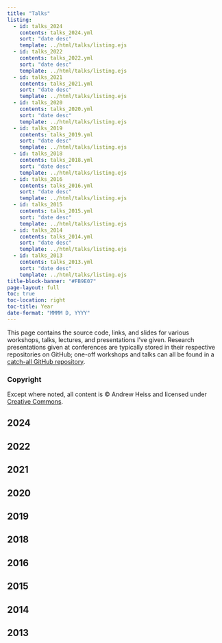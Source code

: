 ```yaml
---
title: "Talks"
listing:
  - id: talks_2024
    contents: talks_2024.yml
    sort: "date desc"
    template: ../html/talks/listing.ejs
  - id: talks_2022
    contents: talks_2022.yml
    sort: "date desc"
    template: ../html/talks/listing.ejs
  - id: talks_2021
    contents: talks_2021.yml
    sort: "date desc"
    template: ../html/talks/listing.ejs
  - id: talks_2020
    contents: talks_2020.yml
    sort: "date desc"
    template: ../html/talks/listing.ejs
  - id: talks_2019
    contents: talks_2019.yml
    sort: "date desc"
    template: ../html/talks/listing.ejs
  - id: talks_2018
    contents: talks_2018.yml
    sort: "date desc"
    template: ../html/talks/listing.ejs
  - id: talks_2016
    contents: talks_2016.yml
    sort: "date desc"
    template: ../html/talks/listing.ejs
  - id: talks_2015
    contents: talks_2015.yml
    sort: "date desc"
    template: ../html/talks/listing.ejs
  - id: talks_2014
    contents: talks_2014.yml
    sort: "date desc"
    template: ../html/talks/listing.ejs
  - id: talks_2013
    contents: talks_2013.yml
    sort: "date desc"
    template: ../html/talks/listing.ejs
title-block-banner: "#FB9E07"
page-layout: full
toc: true
toc-location: right
toc-title: Year
date-format: "MMMM D, YYYY"
---
```



This page contains the source code, links, and slides for various workshops, talks, lectures, and presentations I've given. Research presentations given at conferences are typically stored in their respective repositories on GitHub; one-off workshops and talks can all be found in a [catch-all GitHub repository](https://github.com/andrewheiss/talks).

::: {.callout-note}
### Copyright

Except where noted, all content is © Andrew Heiss and licensed under [Creative Commons](https://creativecommons.org/licenses/by-sa/4.0/).
:::

## 2024

:::{#talks_2024}
:::

## 2022

:::{#talks_2022}
:::

## 2021

:::{#talks_2021}
:::

## 2020

:::{#talks_2020}
:::

## 2019

:::{#talks_2019}
:::

## 2018

:::{#talks_2018}
:::

## 2016

:::{#talks_2016}
:::

## 2015

:::{#talks_2015}
:::

## 2014

:::{#talks_2014}
:::

## 2013

:::{#talks_2013}
:::
